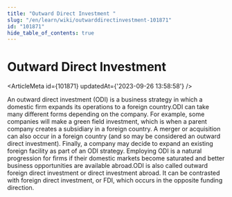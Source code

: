 ```yaml
---
title: "Outward Direct Investment "
slug: "/en/learn/wiki/outwarddirectinvestment-101871"
id: "101871"
hide_table_of_contents: true
---
```



# Outward Direct Investment 

<ArticleMeta id={101871} updatedAt={'2023-09-26 13:58:58'} />
<div className='border-solid border-b border-t-0 my-4 border-[var(--ifm-color-gray-300)]' />

An outward direct investment (ODI) is a business strategy in which a domestic firm expands its operations to a foreign country.ODI can take many different forms depending on the company. For example, some companies will make a green field investment, which is when a parent company creates a subsidiary in a foreign country. A merger or acquisition can also occur in a foreign country (and so may be considered an outward direct investment). Finally, a company may decide to expand an existing foreign facility as part of an ODI strategy. Employing ODI is a natural progression for firms if their domestic markets become saturated and better business opportunities are available abroad.ODI is also called outward foreign direct investment or direct investment abroad. It can be contrasted with foreign direct investment, or FDI, which occurs in the opposite funding direction.
